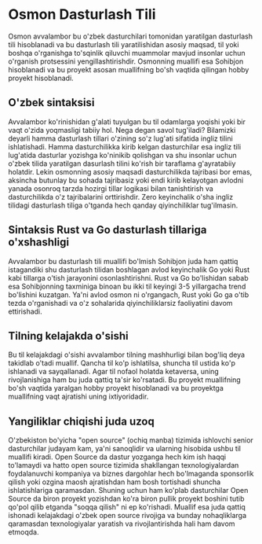 # Osmon Dasturlash Tili

Osmon avvalambor bu o'zbek dasturchilari tomonidan yaratilgan dasturlash tili
hisoblanadi va bu dasturlash tili yaratilishidan asosiy maqsad, til yoki boshqa
o'rganishga to'sqinlik qiluvchi muammolar mavjud insonlar uchun o'rganish
protsessini yengillashtirishdir. Osmonning muallifi esa Sohibjon hisoblanadi va
bu proyekt asosan muallifning bo'sh vaqtida qilingan hobby proyekt hisoblanadi.

## O'zbek sintaksisi

Avvalambor ko'rinishidan g'alati tuyulgan bu til odamlarga yoqishi yoki bir vaqt
o'zida yoqmasligi tabiiy hol. Nega degan savol tug'iladi? Bilamizki deyarli
hamma dasturlash tillari o'zining so'z lug'ati sifatida ingliz tilini
ishlatishadi. Hamma dasturchilikka kirib kelgan dasturchilar esa ingliz tili
lug'atida dasturlar yozishga ko'ninikib qolishgan va shu insonlar uchun o'zbek
tilida yaratilgan dasurlash tilini ko'rish bir taraflama g'ayratabiiy holatdir.
Lekin osmonning asosiy maqsadi dasturchilikda tajribasi bor emas, aksincha
butunlay bu sohada tajribasiz yoki endi kirib kelayotgan avlodni yanada osonroq
tarzda hozirgi tillar logikasi bilan tanishtirish va dasturchilikda o'z
tajribalarini orttirishdir. Zero keyinchalik o'sha ingliz tilidagi dasturlash
tiliga o'tganda hech qanday qiyinchiliklar tug'ilmasin.

## Sintaksis Rust va Go dasturlash tillariga o'xshashligi

Avvalambor bu dasturlash tili muallifi bo'lmish Sohibjon juda ham qattiq
istagandiki shu dasturlash tilidan boshlagan avlod keyinchalik Go yoki Rust kabi
tillarga o'tish jarayonini osonlashtirishni. Rust va Go bo'lishidan sabab esa
Sohibjonning taxminiga binoan bu ikki til keyingi 3-5 yillargacha trend
bo'lishini kuzatgan. Ya'ni avlod osmon ni o'rgangach, Rust yoki Go ga o'tib
tezda o'rganishadi va o'z sohalarida qiyinchiliklarsiz faoliyatini davom
ettirishadi.

## Tilning kelajakda o'sishi

Bu til kelajakdagi o'sishi avvalambor tilning mashhurligi bilan bog'liq deya
takidlab o'tadi muallif. Qancha til ko'p ishlatilsa, shuncha til ustida ko'p
ishlanadi va sayqallanadi. Agar til nofaol holatda ketaversa, uning
rivojlanishiga ham bu juda qattiq ta'sir ko'rsatadi. Bu proyekt muallifning
bo'sh vaqtida yaralgan hobby proyekt hisoblanadi va bu proyektga muallifning
vaqt ajratishi uning ixtiyoridadir.

## Yangiliklar chiqishi juda uzoq

O'zbekiston bo'yicha "open source" (ochiq manba) tizimida ishlovchi senior
dasturchilar judayam kam, ya'ni sanoqlidir va ularning hisobida ushbu til
muallifi kiradi. Open Source da dastur yozganga hech kim ish haqqi to'lamaydi va
hatto open source tizimida shakllangan texnologiyalardan foydalanuvchi kompaniya
va biznes dargohlar hech bo'lmaganda sponsorlik qilish yoki ozgina maosh
ajratishdan ham bosh tortishadi shuncha ishlatishlariga qaramasdan. Shuning
uchun ham ko'plab dasturchilar Open Source da biron proyekt yozishdan ko'ra
biron pullik proyekt boshini tutib qo'pol qilib etganda "soqqa qilish" ni ep
ko'rishadi. Muallif esa juda qattiq ishonadi kelajakdagi o'zbek open source
rivojiga va bunday nohaqliklarga qaramasdan texnologiyalar yaratish va
rivojlantirishda hali ham davom etmoqda.
